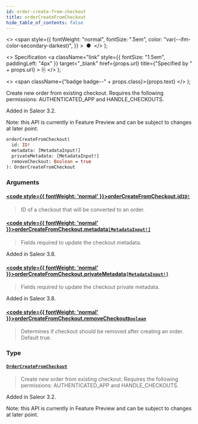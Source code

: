 ```yaml
---
id: order-create-from-checkout
title: orderCreateFromCheckout
hide_table_of_contents: false
---
```


  <>
    <span
      style={{
        fontWeight: "normal",
        fontSize: ".5em",
        color: "var(--ifm-color-secondary-darkest)",
      }}
    >
      &nbsp;●&nbsp;
    </span>
  </>
);

  <>
    Specification
    <a
      className="link"
      style={{ fontSize: "1.5em", paddingLeft: "4px" }}
      target="\_blank"
      href={props.url}
      title={"Specified by " + props.url}
    >
      ⎘
    </a>
  </>
);

  <>
    <span className={"badge badge--" + props.class}>{props.text}</span>
  </>
);

Create new order from existing checkout. Requires the following permissions: AUTHENTICATED_APP and HANDLE_CHECKOUTS.

Added in Saleor 3.2.

Note: this API is currently in Feature Preview and can be subject to changes at later point.

```graphql
orderCreateFromCheckout(
  id: ID!
  metadata: [MetadataInput!]
  privateMetadata: [MetadataInput!]
  removeCheckout: Boolean = true
): OrderCreateFromCheckout
```

### Arguments

#### [<code style={{ fontWeight: 'normal' }}>orderCreateFromCheckout.<b>id</b></code>](#)<Bullet />[`ID!`](../../api-reference/scalars/id) <Badge class="secondary" text="non-null"/> <Badge class="secondary" text="scalar"/>

> ID of a checkout that will be converted to an order.

#### [<code style={{ fontWeight: 'normal' }}>orderCreateFromCheckout.<b>metadata</b></code>](#)<Bullet />[`[MetadataInput!]`](../../api-reference/inputs/metadata-input) <Badge class="secondary" text="list"/> <Badge class="secondary" text="input"/>

> Fields required to update the checkout metadata.

Added in Saleor 3.8.

>

#### [<code style={{ fontWeight: 'normal' }}>orderCreateFromCheckout.<b>privateMetadata</b></code>](#)<Bullet />[`[MetadataInput!]`](../../api-reference/inputs/metadata-input) <Badge class="secondary" text="list"/> <Badge class="secondary" text="input"/>

> Fields required to update the checkout private metadata.

Added in Saleor 3.8.

>

#### [<code style={{ fontWeight: 'normal' }}>orderCreateFromCheckout.<b>removeCheckout</b></code>](#)<Bullet />[`Boolean`](../../api-reference/scalars/boolean) <Badge class="secondary" text="scalar"/>

> Determines if checkout should be removed after creating an order. Default true.

### Type

#### [`OrderCreateFromCheckout`](../../api-reference/objects/order-create-from-checkout) <Badge class="secondary" text="object"/>

> Create new order from existing checkout. Requires the following permissions: AUTHENTICATED_APP and HANDLE_CHECKOUTS.

Added in Saleor 3.2.

Note: this API is currently in Feature Preview and can be subject to changes at later point.

>
